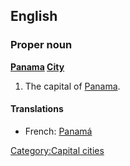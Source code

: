 {{wikipedia}}
==English==

===Proper noun===
'''[[Panama]] [[City]]'''
# The capital of [[Panama]].

====Translations====
*French: [[Panamá]]

[[Category:Capital cities]]